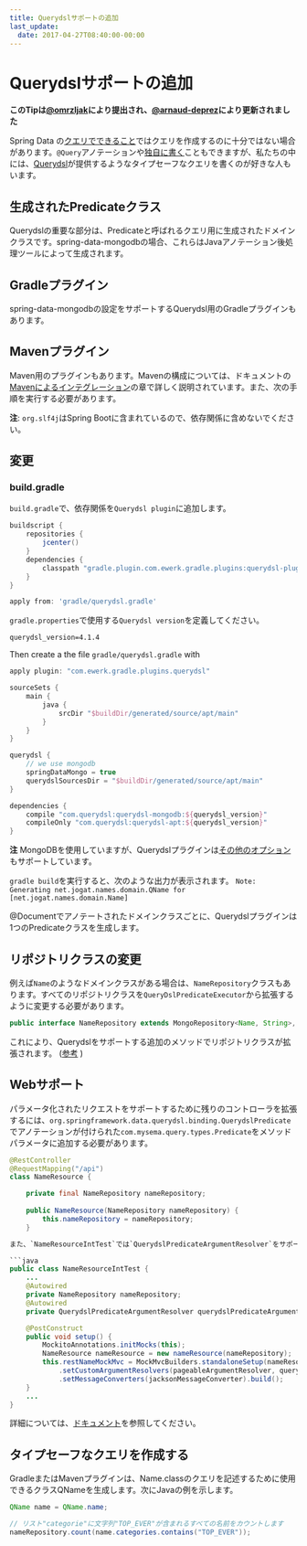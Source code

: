 ```yaml
---
title: Querydslサポートの追加
last_update:
  date: 2017-04-27T08:40:00-00:00
---
```


# Querydslサポートの追加

__このTipは[@omrzljak](https://github.com/omrzljak)により提出され、[@arnaud-deprez](https://github.com/arnaud-deprez)により更新されました__

Spring Data の[クエリでできること](http://docs.spring.io/spring-data/mongodb/docs/current/reference/html/#mongodb.repositories.queries)ではクエリを作成するのに十分ではない場合があります。`@Query`アノテーションや[独自に書く](http://docs.spring.io/spring-data/mongodb/docs/current/reference/html/#mongodb.repositories.queries.json-based)こともできますが、私たちの中には、[Querydsl](http://www.Querydsl.com/)が提供するようなタイプセーフなクエリを書くのが好きな人もいます。

## 生成されたPredicateクラス

Querydslの重要な部分は、Predicateと呼ばれるクエリ用に生成されたドメインクラスです。spring-data-mongodbの場合、これらはJavaアノテーション後処理ツールによって生成されます。

## Gradleプラグイン

spring-data-mongodbの設定をサポートするQuerydsl用のGradleプラグインもあります。

## Mavenプラグイン

Maven用のプラグインもあります。Mavenの構成については、ドキュメントの[Mavenによるインテグレーション](http://www.querydsl.com/static/querydsl/latest/reference/html/ch02.html#d0e132)の章で詳しく説明されています。また、次の手順を実行する必要があります。

**注**: `org.slf4j`はSpring Bootに含まれているので、依存関係に含めないでください。

## 変更

### build.gradle

`build.gradle`で、依存関係を`Querydsl plugin`に追加します。

```groovy
buildscript {
    repositories {
        jcenter()
    }
    dependencies {
        classpath "gradle.plugin.com.ewerk.gradle.plugins:querydsl-plugin:1.0.9"
    }
}

apply from: 'gradle/querydsl.gradle'
```
`gradle.properties`で使用する`Querydsl version`を定義してください。

```properties
querydsl_version=4.1.4
```

Then create a the file `gradle/querydsl.gradle` with

```groovy
apply plugin: "com.ewerk.gradle.plugins.querydsl"

sourceSets {
    main {
        java {
            srcDir "$buildDir/generated/source/apt/main"
        }
    }
}

querydsl {
    // we use mongodb
    springDataMongo = true
    querydslSourcesDir = "$buildDir/generated/source/apt/main"
}

dependencies {
    compile "com.querydsl:querydsl-mongodb:${querydsl_version}"
    compileOnly "com.querydsl:querydsl-apt:${querydsl_version}"
}
```

__注__ MongoDBを使用していますが、Querydslプラグインは[その他のオプション](https://github.com/ewerk/gradle-plugins/tree/master/Querydsl-plugin)もサポートしています。

`gradle build`を実行すると、次のような出力が表示されます。
`Note: Generating net.jogat.names.domain.QName for [net.jogat.names.domain.Name]`

@Documentでアノテートされたドメインクラスごとに、Querydslプラグインは1つのPredicateクラスを生成します。

## リポジトリクラスの変更

例えば`Name`のようなドメインクラスがある場合は、`NameRepository`クラスもあります。すべてのリポジトリクラスを`QueryDslPredicateExecutor`から拡張するように変更する必要があります。

```java
public interface NameRepository extends MongoRepository<Name, String>, QueryDslPredicateExecutor<Name> {}
```

これにより、Querydslをサポートする追加のメソッドでリポジトリクラスが拡張されます。 ([参考](http://docs.spring.io/spring-data/mongodb/docs/current/reference/html/#mongodb.repositories.queries.type-safe) )

## Webサポート

パラメータ化されたリクエストをサポートするために残りのコントローラを拡張するには、`org.springframework.data.querydsl.binding.QuerydslPredicate`でアノテーションが付けられた`com.mysema.query.types.Predicate`をメソッドパラメータに追加する必要があります。

```java
@RestController
@RequestMapping("/api")
class NameResource {

    private final NameRepository nameRepository;
    
    public NameResource(NameRepository nameRepository) {
        this.nameRepository = nameRepository;
    }

また、`NameResourceIntTest`では`QuerydslPredicateArgumentResolver`をサポートする必要があります。

```java
public class NameResourceIntTest {
    ...
    @Autowired
    private NameRepository nameRepository;
    @Autowired
    private QuerydslPredicateArgumentResolver querydslPredicateArgumentResolver;

    @PostConstruct
    public void setup() {
        MockitoAnnotations.initMocks(this);
        NameResource nameResource = new nameResource(nameRepository);
        this.restNameMockMvc = MockMvcBuilders.standaloneSetup(nameResource)
            .setCustomArgumentResolvers(pageableArgumentResolver, querydslPredicateArgumentResolver)
            .setMessageConverters(jacksonMessageConverter).build();
    }
    ...
}
```

詳細については、[ドキュメント](http://docs.spring.io/spring-data/mongodb/docs/current/reference/html/#core.web.type-safe)を参照してください。

## タイプセーフなクエリを作成する

GradleまたはMavenプラグインは、Name.classのクエリを記述するために使用できるクラスQNameを生成します。次にJavaの例を示します。

```java
QName name = QName.name;

// リスト"categorie"に文字列"TOP_EVER"が含まれるすべての名前をカウントします
nameRepository.count(name.categories.contains("TOP_EVER"));
```
